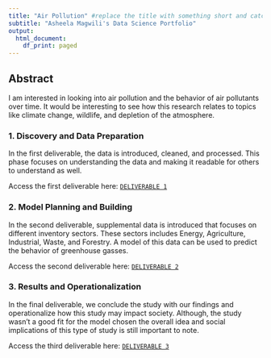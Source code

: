 ```yaml
---
title: "Air Pollution" #replace the title with something short and catchy to represent your project
subtitle: "Asheela Magwili's Data Science Portfolio"
output:
  html_document:
    df_print: paged
---
```


## Abstract

I am interested in looking into air pollution and the behavior of air pollutants over time. It would be interesting to see how this research relates to topics like climate change, wildlife, and depletion of the atmosphere.

### 1. Discovery and Data Preparation

In the first deliverable, the data is introduced, cleaned, and processed. This phase focuses on understanding the data and making it readable for others to understand as well.


Access the first deliverable here: [`DELIVERABLE 1`](https://introdsci.github.io/DataScience-asheelamagwili/deliverable1)

### 2. Model Planning and Building

In the second deliverable, supplemental data is introduced that focuses on different inventory sectors. These sectors includes Energy, Agriculture, Industrial, Waste, and Forestry. A model of this data can be used to predict the behavior of greenhouse gasses.

Access the second deliverable here: [`DELIVERABLE 2`](https://introdsci.github.io/DataScience-asheelamagwili/deliverable2)

### 3. Results and Operationalization

In the final deliverable, we conclude the study with our findings and operationalize how this study may impact society. Although, the study wasn't a good fit for the model chosen the overall idea and social implications of this type of study is still important to note.

Access the third deliverable here: [`DELIVERABLE 3`](https://introdsci.github.io/DataScience-asheelamagwili/deliverable3)

